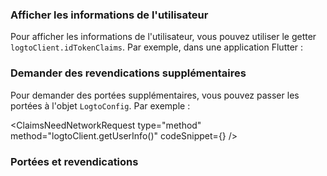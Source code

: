 

### Afficher les informations de l'utilisateur

Pour afficher les informations de l'utilisateur, vous pouvez utiliser le getter `logtoClient.idTokenClaims`. Par exemple, dans une application Flutter :

<DisplayUserInfo />

### Demander des revendications supplémentaires

<FindUserInfoMissing method="client.idTokenClaims" />

<ScopesAndClaimsIntroduction />

Pour demander des portées supplémentaires, vous pouvez passer les portées à l'objet `LogtoConfig`. Par exemple :

<ScopesAndClaimsCode />

<ClaimsNeedNetworkRequest
  type="method"
  method="logtoClient.getUserInfo()"
  codeSnippet={<FetchUserInfo />}
/>

### Portées et revendications

<ScopesAndClaims />

